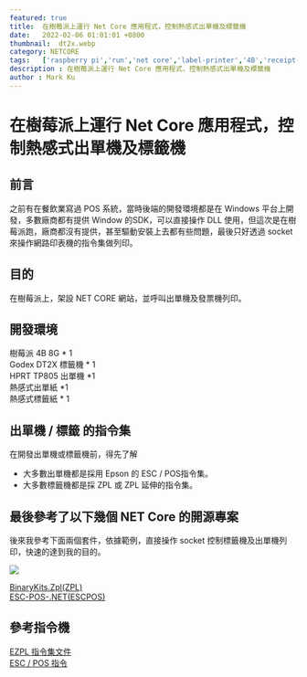 ```yaml
---
featured: true
title:  在樹莓派上運行 Net Core 應用程式，控制熱感式出單機及標籤機
date:   2022-02-06 01:01:01 +0800
thumbnail:  dt2x.webp
category: NETCORE
tags:   ['raspberry pi','run','net core','label-printer','4B','receipt-printer']
description : 在樹莓派上運行 Net Core 應用程式，控制熱感式出單機及標籤機
author : Mark Ku
---
```


# 在樹莓派上運行 Net Core 應用程式，控制熱感式出單機及標籤機
## 前言
之前有在餐飲業寫過 POS 系統，當時後端的開發環境都是在 Windows 平台上開發，多數廠商都有提供 Window 的SDK，可以直接操作 DLL 使用，但這次是在樹莓派跑，廠商都沒有提供，甚至驅動安裝上去都有些問題，最後只好透過 socket 來操作網路印表機的指令集做列印。

## 目的
在樹莓派上，架設 NET CORE 網站，並呼叫出單機及發票機列印。

## 開發環境 
樹莓派 4B 8G * 1  
Godex DT2X 標籤機 * 1  
HPRT TP805 出單機 *1   
熱感式出單紙 *1  
熱感式標籤紙 * 1  

## 出單機 / 標籤 的指令集
在開發出單機或標籤機前，得先了解
* 大多數出單機都是採用 Epson 的 ESC / POS指令集。
* 大多數標籤機都是採 ZPL 或 ZPL 延伸的指令集。

## 最後參考了以下幾個 NET Core 的開源專案
後來我參考下面兩個套件，依據範例，直接操作 socket 控制標籤機及出單機列印，快速的達到我的目的。

![](https://i.imgur.com/OlVNEbY.jpg)

[BinaryKits.Zpl(ZPL)](https://github.com/BinaryKits/BinaryKits.Zpl?fbclid=IwAR3sAIo_xYb4CIvber1Zn6_xf5iF9rNSEuEE1Hv9hIwgQexHPmvJhRNf0dM)  
[ESC-POS-.NET(ESCPOS)](https://github.com/lukevp/ESC-POS-.NET?fbclid=IwAR3VXmlSilaS9rUclz8vVRcl8GVyXW1eA6bbZWN6Ms4SH7IAgxTCWsV5H_s)

## 參考指令機

[EZPL 指令集文件](https://www.feyin.cn/blog/2019/12/08/differences-between-zpl-epl-and-tsc-instructions/)  
[ESC / POS 指令](http://www.powenko.com/wordpress/escpos%E6%8C%87%E4%BB%A4%E9%9B%86%E8%AA%AA%E6%98%8E/)  
